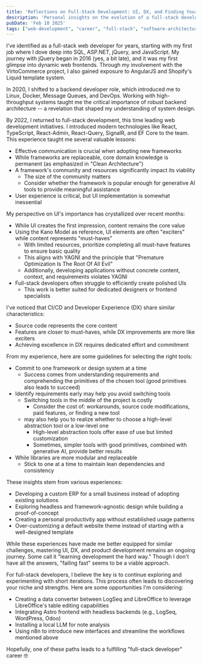 ```yaml
---
title: 'Reflections on Full-Stack Development: UI, DX, and Finding Your Path'
description: 'Personal insights on the evolution of a full-stack developer career, discussing the relative importance of UI, DX, and core development principles'
pubDate: 'Feb 10 2025'
tags: ["web-development", "career", "full-stack", "software-architecture"]
---
```


I've identified as a full-stack web developer for years, starting with my first job where I dove deep into SQL, ASP.NET, jQuery, and JavaScript. My journey with jQuery began in 2016 (yes, a bit late), and it was my first glimpse into dynamic web frontends. Through my involvement with the VirtoCommerce project, I also gained exposure to AngularJS and Shopify's Liquid template system.

In 2020, I shifted to a backend developer role, which introduced me to Linux, Docker, Message Queues, and DevOps. Working with high-throughput systems taught me the critical importance of robust backend architecture -- a revelation that shaped my understanding of system design.

By 2022, I returned to full-stack development, this time leading web development initiatives. I introduced modern technologies like React, TypeScript, React-Admin, React-Query, SignalR, and EF Core to the team. This experience taught me several valuable lessons:

- Effective communication is crucial when adopting new frameworks
- While frameworks are replaceable, core domain knowledge is permanent (as emphasized in "Clean Architecture")
- A framework's community and resources significantly impact its viability
  - The size of the community matters
  - Consider whether the framework is popular enough for generative AI tools to provide meaningful assistance
- User experience is critical, but UI implementation is somewhat inessential

My perspective on UI's importance has crystallized over recent months:
- While UI creates the first impression, content remains the core value
- Using the Kano Model as reference, UI elements are often "exciters" while content represents "must-haves"
  - With limited resources, prioritize completing all must-have features to ensure basic quality
  - This aligns with YAGNI and the principle that "Premature Optimization Is The Root Of All Evil"
  - Additionally, developing applications without concrete content, context, and requirements violates YAGNI
- Full-stack developers often struggle to efficiently create polished UIs
  - This work is better suited for dedicated designers or frontend specialists

I've noticed that CI/CD and Developer Experience (DX) share similar characteristics:
- Source code represents the core content
- Features are closer to must-haves, while DX improvements are more like exciters
- Achieving excellence in DX requires dedicated effort and commitment

From my experience, here are some guidelines for selecting the right tools:
- Commit to one framework or design system at a time
  - Success comes from understanding requirements and comprehending the primitives of the chosen tool (good primitives also leads to succeed)
- Identify requirements early may help you avoid switching tools
  - Switching tools in the middle of the project is costly
    - Consider the cost of: workarounds, source code modifications, paid features, or finding a new tool
  - may also help you to realize whether to choose a high-level abstraction tool or a low-level one
    - High-level abstraction tools offer ease of use but limited customization
    - Sometimes, simpler tools with good primitives, combined with generative AI, provide better results
- While libraries are more modular and replaceable
  - Stick to one at a time to maintain lean dependencies and consistency

These insights stem from various experiences:
- Developing a custom ERP for a small business instead of adopting existing solutions
- Exploring headless and framework-agnostic design while building a proof-of-concept
- Creating a personal productivity app without established usage patterns
- Over-customizing a default website theme instead of starting with a well-designed template

While these experiences have made me better equipped for similar challenges, mastering UI, DX, and product development remains an ongoing journey. Some call it "learning development the hard way." Though I don't have all the answers, "failing fast" seems to be a viable approach.

For full-stack developers, I believe the key is to continue exploring and experimenting with short iterations. This process often leads to discovering your niche and strengths. Here are some opportunities I'm considering:
- Creating a data converter between LogSeq and LibreOffice to leverage LibreOffice's table editing capabilities
- Integrating Astro frontend with headless backends (e.g., LogSeq, WordPress, Odoo)
- Installing a local LLM for note analysis
- Using n8n to introduce new interfaces and streamline the workflows mentioned above

Hopefully, one of these paths leads to a fulfilling "full-stack developer" career 🤓